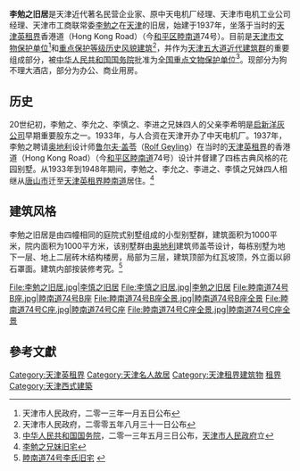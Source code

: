 {{文物保护单位
| 级别 = 全国
| 名称 = 天津五大道近代建筑群<br /><span style="font-size:smaller;">李勉之旧居</span>
| 图片 = [[File:李慎之旧居.jpg|200px]]
| 编号 = 7-1627
| 分类 = 近现代重要史迹及代表性建筑
| 时代 = 民国
| 所在 = [[天津市|天津市]][[和平区_(天津市)|和平区]]
| 登录 = 2013年
}}
'''李勉之旧居'''是天津近代著名民营企业家、原中天电机厂经理、天津市电机工业公司经理、天津市工商联常委[[李勉之_(天津)|李勉之]]在[[天津|天津]]的旧居，始建于1937年，坐落于当时的[[天津英租界|天津英租界]]香港道（Hong Kong Road）（今[[和平区_(天津市)|和平区]][[睦南道|睦南道]]74号）。目前是[[天津市文物保护单位|天津市文物保护单位]]<ref>天津市人民政府，二零一三年一月五日公布</ref>和[[天津历史风貌建筑|重点保护等级历史风貌建筑]]<ref>天津市人民政府，二零零五年八月三十一日公布</ref>，并作为[[五大道|天津五大道近代建筑群]]的重要组成部分，被[[中华人民共和国国务院|中华人民共和国国务院]]批准为[[天津全国重点文物保护单位列表|全国重点文物保护单位]]<ref>[[中华人民共和国国务院|中华人民共和国国务院]]，二零一三年五月三日公布，[[天津市人民政府|天津市人民政府]]立</ref>。现部分为狗不理大酒店，部分为办公、商业用房。

== 历史 ==
{{文物保护单位
| 级别 = 省级
| 省区市 = 天津市
| 名称 = 李勉之旧居
| 图片 = [[File:李勉之李慎之旧居.JPG|200px]]|
| 编号 = 4-48
| 分类 = 近现代重要史迹及代表性建筑
| 时代 = 1937年
| 所在 = [[天津市|天津市]][[和平区_(天津市)|和平区]]
| 登录 = 2013年1月5日
}}


{{天津历史风貌建筑| 
省区市 = 天津市 | 
名称 = 李勉之旧宅 | 
图片 = [[File:李勉之旧宅铭牌.jpg|200px]]| 
编号 = 0120060<br />0120061<br />0120062<br />0120063| 
等级 = 重点保护 | 
时代 = 1937年 | 
所在 = [[天津市|天津市]][[和平区_(天津市)|和平区]] | 
公布 = 2005年8月31日| 
}} 

20世纪初，李勉之、李允之、李慎之、李进之兄妹四人的父亲李希明是[[启新洋灰公司|启新洋灰公司]]早期重要股东之一。1933年，与人合资在天津开办了中天电机厂。1937年，李勉之聘请[[奥地利|奥地利]]设计师[[鲁尔夫·盖苓|鲁尔夫·盖苓]]（[[Rolf_Geyling|Rolf Geyling]]）在当时的[[天津英租界|天津英租界]]的香港道（Hong Kong Road）（今[[和平区_(天津市)|和平区]][[睦南道|睦南道]]74号）设计并督建了四栋古典风格的花园别墅。从1933年到1948年期间，李勉之、李允之、李进之、李慎之兄妹四人相继从[[唐山市|唐山市]]迁至[[天津英租界|天津英租界]][[睦南道|睦南道]]居住。<ref>[http://www.jwb.com.cn/jwb/html/2008-08/09/content_176758.htm 李勉之兄妹旧宅]{{dead link|date=2018年1月 |bot=InternetArchiveBot |fix-attempted=yes }}</ref> 

== 建筑风格 ==
李勉之旧居是由四幢相同的庭院式别墅组成的小型别墅群，建筑面积为1000平米，院内面积为1000平方米，该别墅群由[[奥地利|奥地利]]建筑师盖苓设计，每栋别墅为地下一层、地上二层砖木结构楼房，局部为三层，建筑顶部为红瓦坡顶，外立面以卵石罩面。建筑内部按装修考究。<ref>[http://www.jwb.com.cn/jwb/html/2010-03/23/content_466269.htm 睦南道74号李氏旧宅] {{webarchive|url=https://web.archive.org/web/20100414052157/http://www.jwb.com.cn/jwb/html/2010-03/23/content_466269.htm |date=2010-04-14 }}</ref>

<gallery>
File:李勉之旧居.jpg|李慎之旧居
File:李慎之旧居.jpg|李勉之旧居
File:睦南道74号B座.jpg|睦南道74号B座
File:睦南道74号B座全景.jpg|睦南道74号B座全景
File:睦南道74号C座.jpg|睦南道74号C座
File:睦南道74号C座全景.jpg|睦南道74号C座全景
</gallery>

== 參考文獻 == 
<div class="references-small"> 
<references /> 
</div> 

{{天津市名人故居}}
{{天津市文物保护单位}} 

[[Category:天津英租界|Category:天津英租界]] 
[[Category:天津名人故居|Category:天津名人故居]] 
[[Category:天津租界建筑物|Category:天津租界建筑物]] 
[[Category:中国近代建筑|租界]]
[[Category:天津西式建築|Category:天津西式建築]]